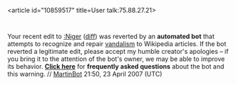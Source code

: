 <article id="10859517" title=User talk:75.88.27.21>
	<talkpage id="10859517" title="User talk:75.88.27.21">


Your recent edit to [[:Niger]] ([http://en.wikipedia.org/w/index.php?title=Niger&amp;diff=125302517&amp;oldid=125290177 diff]) was reverted by an '''automated bot''' that attempts to recognize and repair [[Wikipedia:vandalism|vandalism]] to Wikipedia articles. If the bot reverted a legitimate edit, please accept my humble creator's apologies – if you bring it to the attention of the bot's owner, we may be able to improve its behavior. '''[[User:Tawkerbot2/FAQ|Click here]]''' for '''frequently asked questions''' about the bot and this warning. // [[User:MartinBot|MartinBot]] 21:50, 23 April 2007 (UTC)
	</talkpage>
</article>